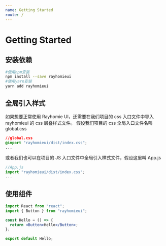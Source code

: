 ```yaml
---
name: Getting Started
route: /
---
```



# Getting Started

## 安装依赖

```bash
#使用npm安装
npm install --save rayhomieui
#使用yarn安装
yarn add rayhomieui

```

## 全局引入样式

如果想要正常使用 Rayhomie UI，还需要在我们项目的 css 入口文件中导入 rayhomieui 的 css 层叠样式文件。
假设我们项目的 css 全局入口文件名叫 global.css

```css
//global.css
@import "rayhomieui/dist/index.css";
...
```

或者我们也可以在项目的 JS 入口文件中全局引入样式文件，假设这里叫 App.js

```js
//App.js
import "rayhomieui/dist/index.css";
...
```

## 使用组件

```jsx
import React from "react";
import { Button } from "rayhomieui";

const Hello = () => {
  return <Button>Hello</Button>;
};

export default Hello;
```

<Playground>
  <Hello />
</Playground>
